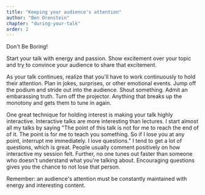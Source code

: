 ```yaml
---
title: "Keeping your audience's attention"
author: "Ben Orenstein"
chapter: "during-your-talk"
order: 2
---
```


Don't Be Boring!

Start your talk with energy and passion. Show excitement over your topic and try to convince your audience to share that excitement.

As your talk continues, realize that you'll have to work continuously to hold their attention. Plan in jokes, surprises, or other emotional events. Jump off the podium and stride out into the audience. Shout something. Admit an embarassing truth. Turn off the projector. Anything that breaks up the monotony and gets them to tune in again.

One great technique for holding interest is making your talk highly interactive. Interactive talks are more interesting than lectures. I start almost all my talks by saying "The point of this talk is not for me to reach the end of of it. The point is for me to teach you something. So if I lose you at any point, interrupt me immediately. I love questions." I tend to get a lot of questions, which is great. People usually comment positively on how interactive my session felt. Further, no one tunes out faster than someone who doesn't understand what you're talking about. Encouraging questions gives you the chance to not lose that person.

Remember: an audience's attention must be constantly maintained with energy and interesting content.
